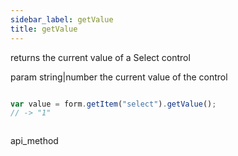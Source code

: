 ```yaml
---
sidebar_label: getValue
title: getValue
---
```



          


<Short>
 returns the current value of a Select control



</Short>



param   string|number     the current value of the control

~~~js

var value = form.getItem("select").getValue();
// -> "1"



~~~
 api_method

<Descr>





</Descr>


